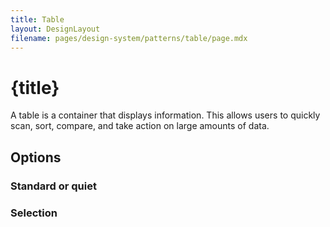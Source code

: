 ```yaml
---
title: Table
layout: DesignLayout
filename: pages/design-system/patterns/table/page.mdx
---
```



# {title}

A table is a container that displays information. This allows users to quickly scan, sort, compare, and take action on large amounts of data.


<MainView />


## Options 


### Standard or quiet

<OptionsView />

### Selection

<SelectionView />


